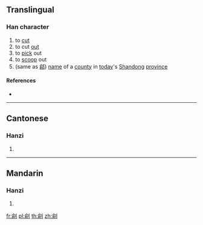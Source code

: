 ==Translingual==

===Han character===
{{Han char|rn=18|rad=刀|as=09|sn=11|four=|canj=ONLN|ids=⿰俞刂}}

# to [[cut]]
# to cut [[out]]
# to [[pick]] out
# to [[scoop]] out
# (same as [[鄃]]) [[name]] of a [[county]] in [[today]]'s [[Shandong]] [[province]]

====References====
* {{Han ref|kx=0142.050|hdz=10349.020|uh=34F1|ud=13553}}

----

==Cantonese==

===Hanzi===
{{yue-hanzi|jyut=[[syu1]]|y=syu1}}

# {{defn|lang=yue|sort=刀09}}

----

==Mandarin==

===Hanzi===
{{cmn-hanzi|pin=[[tóu]] ([[tou2]])|wg=t'ou<sup>2</sup>}}

# {{defn|lang=cmn|sort=刀09}}

[[fr:㓱]]
[[pl:㓱]]
[[th:㓱]]
[[zh:㓱]]